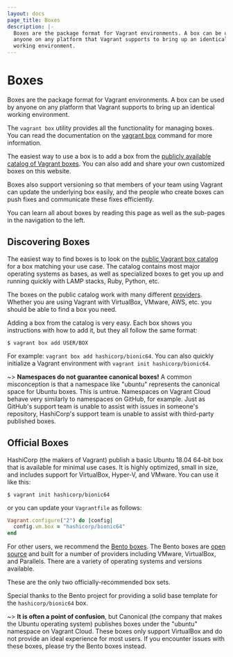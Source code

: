```yaml
---
layout: docs
page_title: Boxes
description: |-
  Boxes are the package format for Vagrant environments. A box can be used by
  anyone on any platform that Vagrant supports to bring up an identical
  working environment.
---
```


# Boxes

Boxes are the package format for Vagrant environments. A box can be used by
anyone on any platform that Vagrant supports to bring up an identical
working environment.

The `vagrant box` utility provides all the functionality for managing
boxes. You can read the documentation on the [vagrant box](/docs/cli/box)
command for more information.

The easiest way to use a box is to add a box from the
[publicly available catalog of Vagrant boxes](https://vagrantcloud.com/boxes/search).
You can also add and share your own customized boxes on this website.

Boxes also support versioning so that members of your team using Vagrant
can update the underlying box easily, and the people who create boxes
can push fixes and communicate these fixes efficiently.

You can learn all about boxes by reading this page as well as the
sub-pages in the navigation to the left.

## Discovering Boxes

The easiest way to find boxes is to look on the
[public Vagrant box catalog](https://vagrantcloud.com/boxes/search)
for a box matching your use case. The catalog contains most major operating
systems as bases, as well as specialized boxes to get you up and running
quickly with LAMP stacks, Ruby, Python, etc.

The boxes on the public catalog work with many different
[providers](/docs/providers/). Whether you are using Vagrant with
VirtualBox, VMware, AWS, etc. you should be able to find a box you need.

Adding a box from the catalog is very easy. Each box shows you instructions
with how to add it, but they all follow the same format:

```shell-session
$ vagrant box add USER/BOX
```

For example: `vagrant box add hashicorp/bionic64`. You can also quickly
initialize a Vagrant environment with `vagrant init hashicorp/bionic64`.

~> **Namespaces do not guarantee canonical boxes!** A common misconception is
that a namespace like "ubuntu" represents the canonical space for Ubuntu boxes.
This is untrue. Namespaces on Vagrant Cloud behave very similarly to namespaces on
GitHub, for example. Just as GitHub's support team is unable to assist with
issues in someone's repository, HashiCorp's support team is unable to assist
with third-party published boxes.

## Official Boxes

HashiCorp (the makers of Vagrant) publish a basic Ubuntu 18.04 64-bit box that is available for minimal use cases. It is highly optimized, small in size, and includes support for VirtualBox, Hyper-V, and VMware. You can use it like this:

```shell-session
$ vagrant init hashicorp/bionic64
```

or you can update your `Vagrantfile` as follows:

```ruby
Vagrant.configure("2") do |config|
  config.vm.box = "hashicorp/bionic64"
end
```

For other users, we recommend the [Bento boxes](https://vagrantcloud.com/bento). The Bento boxes are [open source](https://github.com/chef/bento) and built for a number of providers including VMware, VirtualBox, and Parallels. There are a variety of operating systems and versions available.

These are the only two officially-recommended box sets.

Special thanks to the Bento project for providing a solid base template for the `hashicorp/bionic64` box.

~> **It is often a point of confusion**, but Canonical (the company that makes the Ubuntu operating system) publishes boxes under the "ubuntu" namespace on Vagrant Cloud. These boxes only support VirtualBox and do not provide an ideal experience for most users. If you encounter issues with these boxes, please try the Bento boxes instead.
